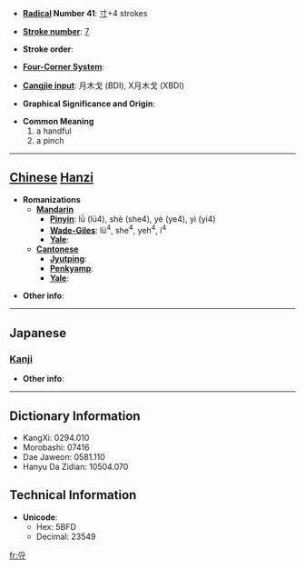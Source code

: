 * '''[[Wiktionary:Chinese radical index| Radical]] Number 41''': [[Wiktionary:Chinese radical index 寸|寸]]+4 strokes

* '''[[Wiktionary:Chinese total strokes index|Stroke number]]''': [[Wiktionary:Chinese total strokes index 7|7]]

* '''Stroke order''': 

* '''[[Wiktionary:Chinese four corner index|Four-Corner System]]''': 

* '''[[Wiktionary:Chinese Cangjie index|Cangjie input]]''': 月木戈 (BDI), X月木戈 (XBDI)

* '''Graphical Significance and Origin''': 

* '''Common Meaning'''
*#a handful
*# a pinch


----

== [[Chinese]] [[Hanzi]] ==

* '''Romanizations'''
** '''[[Mandarin]]'''
*** '''[[Pinyin]]''': lǜ (lü4), shè (she4), yè (ye4), yì (yi4)
*** '''[[Wade-Giles]]''': lü<sup>4</sup>, she<sup>4</sup>, yeh<sup>4</sup>, i<sup>4</sup>
*** '''[[Yale]]''': 
** '''[[Cantonese]]'''
*** '''[[Jyutping]]''':
*** '''[[Penkyamp]]''': 
*** '''[[Yale]]''': 

* '''Other info''': 

----

==Japanese==
===[[Kanji]]===
{{kanji|on readings=[[りん]] (rin), [[りち]] (richi)|kun readings=[[とる]] (toru), [[つまむ]] (tsumamu)}}

* '''Other info''':  

----

== Dictionary Information ==

* KangXi: 0294.010
* Morobashi: 07416
* Dae Jaweon: 0581.110
* Hanyu Da Zidian: 10504.070

== Technical Information ==

* '''Unicode''':
** Hex: 5BFD
** Decimal: 23549

[[fr:寽]]